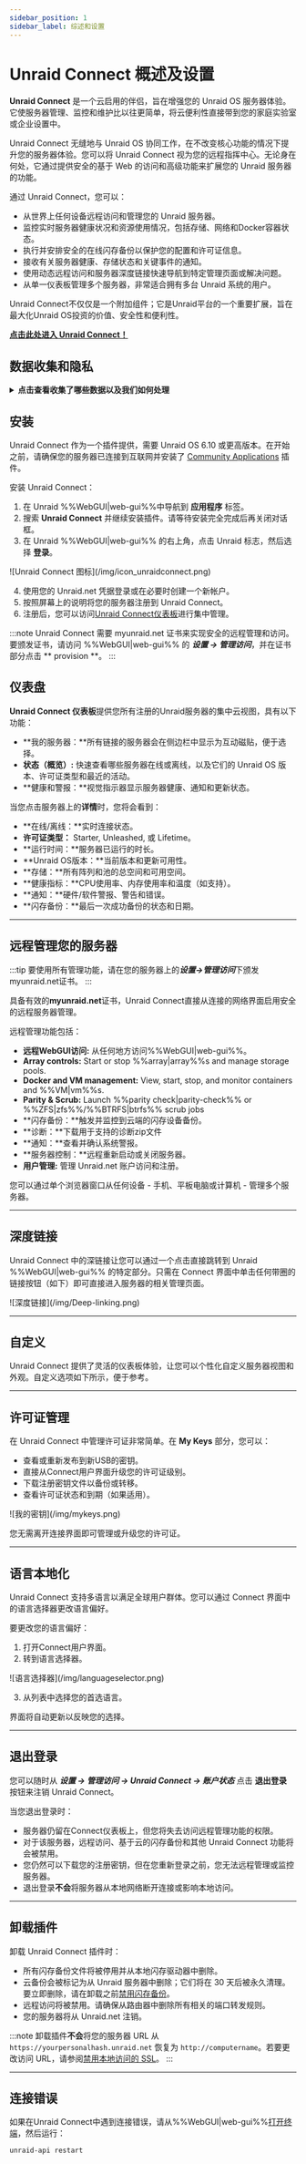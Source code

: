 ```yaml
---
sidebar_position: 1
sidebar_label: 综述和设置
---
```



# Unraid Connect 概述及设置

**Unraid Connect** 是一个云启用的伴侣，旨在增强您的 Unraid OS 服务器体验。它使服务器管理、监控和维护比以往更简单，将云便利性直接带到您的家庭实验室或企业设置中。

Unraid Connect 无缝地与 Unraid OS 协同工作，在不改变核心功能的情况下提升您的服务器体验。您可以将 Unraid Connect 视为您的远程指挥中心。无论身在何处，它通过提供安全的基于 Web 的访问和高级功能来扩展您的 Unraid 服务器的功能。

通过 Unraid Connect，您可以：

- 从世界上任何设备远程访问和管理您的 Unraid 服务器。
- 监控实时服务器健康状况和资源使用情况，包括存储、网络和Docker容器状态。
- 执行并安排安全的在线闪存备份以保护您的配置和许可证信息。
- 接收有关服务器健康、存储状态和关键事件的通知。
- 使用动态远程访问和服务器深度链接快速导航到特定管理页面或解决问题。
- 从单一仪表板管理多个服务器，非常适合拥有多台 Unraid 系统的用户。

Unraid Connect不仅仅是一个附加组件；它是Unraid平台的一个重要扩展，旨在最大化Unraid OS投资的价值、安全性和便利性。

[**点击此处进入 Unraid Connect！**](https://connect.myunraid.net)

## 数据收集和隐私

<details>
  <summary><strong>点击查看收集了哪些数据以及我们如何处理</strong></summary>

  Unraid Connect 优先考虑您的隐私和透明度。以下是关于我们如何处理您的数据的须知：

  <h3>收集哪些数据及原因</h3>

  当您的服务器连接到 Unraid.net 时，它会与我们的基础设施建立一个安全连接，并仅传输无缝体验 Unraid Connect 仪表板所需的数据。这包括：

  - 服务器主机名、描述和图标
  - 密钥文件详细信息和闪存 %%GUID|guid%%
  - 本地访问URL和LAN IP（仅当安装了证书时）
  - 远程访问URL和WAN IP（如果启用了远程访问）
  - 已安装的 Unraid 版本和正常运行时间
  - Unraid Connect插件版本和unraid-api版本/运行时间
  - %%Array|array%% 大小和使用情况（仅限数字，无文件具体信息）
  - 安装和运行的Docker容器和%%VMs|vm%%的数量

  我们仅将此数据用于启用 Unraid Connect 功能，例如远程监控、管理和通知。这些数据不会用于广告或分析。

  <h3>数据保留政策</h3>

  - 我们只保留您的服务器最近的更新；不存储过去的数据。
  - 只要您的服务器注册并使用 Unraid Connect，数据就会被保留。
  - 要删除您的数据，只需卸载插件并移除通过Let's Encrypt颁发的%%SSL|ssl%%证书。

  <h3>数据共享</h3>

  - 除非必要用于 Unraid Connect 服务，否则您的数据 **不会与第三方共享**，例如通过 Let’s Encrypt 进行证书配置。
  - 除上述规定外，我们不会收集或分享任何用户内容、文件详细信息或个人信息。

  欲了解更多详细信息，请查阅我们的[政策](https://unraid.net/policies)页面。
</details>

## 安装

Unraid Connect 作为一个插件提供，需要 Unraid OS 6.10 或更高版本。在开始之前，请确保您的服务器已连接到互联网并安装了 [Community Applications](../unraid-os/using-unraid-to/run-docker-containers/community-applications.mdx) 插件。

安装 Unraid Connect：

1. 在 Unraid %%WebGUI|web-gui%%中导航到 **应用程序** 标签。
2. 搜索 **Unraid Connect** 并继续安装插件。请等待安装完全完成后再关闭对话框。
3. 在 Unraid %%WebGUI|web-gui%% 的右上角，点击 Unraid 标志，然后选择 **登录**。

<div style={{ margin: 'auto', maxWidth: '358px', display: 'flex', flexDirection: 'column', alignItems: 'center' }}>
  ![Unraid Connect 图标](/img/icon_unraidconnect.png)
</div>

4. 使用您的 Unraid.net 凭据登录或在必要时创建一个新帐户。
5. 按照屏幕上的说明将您的服务器注册到 Unraid Connect。
6. 注册后，您可以访问[Unraid Connect仪表板](https://connect.myunraid.net)进行集中管理。

:::note
Unraid Connect 需要 myunraid.net 证书来实现安全的远程管理和访问。要颁发证书，请访问 %%WebGUI|web-gui%% 的 ***设置 → 管理访问***，并在证书部分点击 \*\* provision \*\*。
:::

## 仪表盘

**Unraid Connect 仪表板**提供您所有注册的Unraid服务器的集中云视图，具有以下功能：

- \*\*我的服务器：\*\*所有链接的服务器会在侧边栏中显示为互动磁贴，便于选择。
- **状态（概览）:** 快速查看哪些服务器在线或离线，以及它们的 Unraid OS 版本、许可证类型和最近的活动。
- \*\*健康和警报：\*\*视觉指示器显示服务器健康、通知和更新状态。

当您点击服务器上的**详情**时，您将会看到：

- \*\*在线/离线：\*\*实时连接状态。
- **许可证类型：** Starter, Unleashed, 或 Lifetime。
- \*\*运行时间：\*\*服务器已运行的时长。
- \*\*Unraid OS版本：\*\*当前版本和更新可用性。
- \*\*存储：\*\*所有阵列和池的总空间和可用空间。
- \*\*健康指标：\*\*CPU使用率、内存使用率和温度（如支持）。
- \*\*通知：\*\*硬件/软件警报、警告和错误。
- \*\*闪存备份：\*\*最后一次成功备份的状态和日期。

---

## 远程管理您的服务器

:::tip
要使用所有管理功能，请在您的服务器上的***设置→管理访问***下颁发myunraid.net证书。
:::

具备有效的**myunraid.net**证书，Unraid Connect直接从连接的网络界面启用安全的远程服务器管理。

远程管理功能包括：

- **远程WebGUI访问:** 从任何地方访问%%WebGUI|web-gui%%。
- **Array controls:** Start or stop %%array|array%%s and manage storage pools.
- **Docker and VM management:** View, start, stop, and monitor containers and %%VM|vm%%s.
- **Parity & Scrub:** Launch %%parity check|parity-check%% or %%ZFS|zfs%%/%%BTRFS|btrfs%% scrub jobs
- \*\*闪存备份：\*\*触发并监控到云端的闪存设备备份。
- \*\*诊断：\*\*下载用于支持的诊断zip文件
- \*\*通知：\*\*查看并确认系统警报。
- \*\*服务器控制：\*\*远程重新启动或关闭服务器。
- **用户管理:** 管理 Unraid.net 账户访问和注册。

您可以通过单个浏览器窗口从任何设备 - 手机、平板电脑或计算机 - 管理多个服务器。

---

## 深度链接

Unraid Connect 中的深链接让您可以通过一个点击直接跳转到 Unraid %%WebGUI|web-gui%% 的特定部分。只需在 Connect 界面中单击任何带圈的链接按钮（如下）即可直接进入服务器的相关管理页面。

<div style={{ margin: 'auto', maxWidth: '600px', display: 'flex', flexDirection: 'column', alignItems: 'center' }}>
  ![深度链接](/img/Deep-linking.png)
</div>

---

## 自定义

Unraid Connect 提供了灵活的仪表板体验，让您可以个性化自定义服务器视图和外观。自定义选项如下所示，便于参考。

<Tabs>
  <TabItem value="横幅" label="更改横幅图像" default>
    <ConnectChangeBanner />
  </TabItem>

  <TabItem value="安排" label="重新排列仪表板项目">
    <ConnectRearrangeDashboard />
  </TabItem>

  <TabItem value="主题" label="切换主题">
    <ConnectSwitchThemes />
  </TabItem>
</Tabs>

---

## 许可证管理

在 Unraid Connect 中管理许可证非常简单。在 **My Keys** 部分，您可以：

- 查看或重新发布到新USB的密钥。
- 直接从Connect用户界面升级您的许可证级别。
- 下载注册密钥文件以备份或转移。
- 查看许可证状态和到期（如果适用）。

<div style={{ margin: 'auto', maxWidth: '600px', display: 'flex', flexDirection: 'column', alignItems: 'center' }}>
  ![我的密钥](/img/mykeys.png)
</div>

您无需离开连接界面即可管理或升级您的许可证。

---

## 语言本地化

Unraid Connect 支持多语言以满足全球用户群体。您可以通过 Connect 界面中的语言选择器更改语言偏好。

要更改您的语言偏好：

1. 打开Connect用户界面。
2. 转到语言选择器。

<div style={{ margin: 'auto', maxWidth: '600px', display: 'flex', flexDirection: 'column', alignItems: 'center' }}>
  ![语言选择器](/img/languageselector.png)
</div>

3. 从列表中选择您的首选语言。

界面将自动更新以反映您的选择。

---

## 退出登录

您可以随时从 ***设置 → 管理访问 → Unraid Connect → 账户状态*** 点击 **退出登录** 按钮来注销 Unraid Connect。

当您退出登录时：

- 服务器仍留在Connect仪表板上，但您将失去访问远程管理功能的权限。
- 对于该服务器，远程访问、基于云的闪存备份和其他 Unraid Connect 功能将会被禁用。
- 您仍然可以下载您的注册密钥，但在您重新登录之前，您无法远程管理或监控服务器。
- 退出登录**不会**将服务器从本地网络断开连接或影响本地访问。

---

## 卸载插件

卸载 Unraid Connect 插件时：

- 所有闪存备份文件将被停用并从本地闪存驱动器中删除。
- 云备份会被标记为从 Unraid 服务器中删除；它们将在 30 天后被永久清理。要立即删除，请在卸载之前[禁用闪存备份](./automated-flash-backup.mdx)。
- 远程访问将被禁用。请确保从路由器中删除所有相关的端口转发规则。
- 您的服务器将从 Unraid.net 注销。

:::note
卸载插件**不会**将您的服务器 URL 从 `https://yourpersonalhash.unraid.net` 恢复为 `http://computername`。若要更改访问 URL，请参阅[禁用本地访问的 SSL](../unraid-os/system-administration/secure-your-server/securing-your-connection.mdx#disabling-ssl-for-local-access)。
:::

---

## 连接错误

如果在Unraid Connect中遇到连接错误，请从%%WebGUI|web-gui%%[打开终端](../unraid-os/system-administration/advanced-tools/command-line-interface.mdx)，然后运行：

```
unraid-api restart
```
